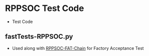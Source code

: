= RPPSOC Test Code =

* Test Code

== fastTests-RPPSOC.py ==

* Used along with [https://github.com/land-boards/LB-RPPSOC/tree/master/RPPSOC-FAT-Chain.cydsn RPPSOC-FAT-Chain] for Factory Acceptance Test
